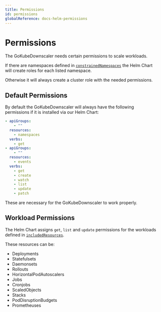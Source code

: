 ```yaml
---
title: Permissions
id: permissions
globalReference: docs-helm-permissions
---
```


# Permissions

The GoKubeDownscaler needs certain permissions to scale workloads.

If there are namespaces defined in [`constrainedNamespaces`](ref:docs-helm-constrained-namespaces)
the Helm Chart will create roles for each listed namespace.

Otherwise it will always create a cluster role with the needed permissions.

## Default Permissions

By default the GoKubeDownscaler will always have the following permissions if it is installed via our Helm Chart:

```yaml
- apiGroups:
    - ""
  resources:
    - namespaces
  verbs:
    - get
- apiGroups:
    - ""
  resources:
    - events
  verbs:
    - get
    - create
    - watch
    - list
    - update
    - patch
```

These are necessary for the GoKubeDownscaler to work properly.

## Workload Permissions

The Helm Chart assigns `get`, `list` and `update` permissions for the workloads defined in [`includedResources`](ref:docs-helm-included-resources).

These resources can be:

- Deployments
- Statefulsets
- Daemonsets
- Rollouts
- HorizontalPodAutoscalers
- Jobs
- Cronjobs
- ScaledObjects
- Stacks
- PodDisruptionBudgets
- Prometheuses

